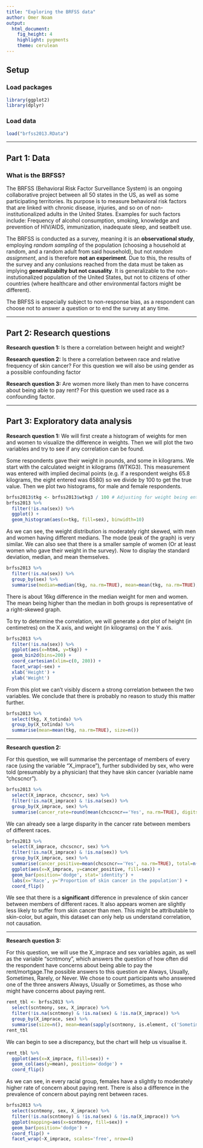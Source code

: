 ---
title: "Exploring the BRFSS data"
author: Omer Noam
output: 
  html_document: 
    fig_height: 4
    highlight: pygments
    theme: cerulean
---

## Setup

### Load packages

```{r load-packages, message = FALSE}
library(ggplot2)
library(dplyr)
```

### Load data

```{r load-data}
load("brfss2013.RData")
```



* * *

## Part 1: Data
### What is the BRFSS?
The BRFSS (Behavioral Risk Factor Surveillance System) is an ongoing collaborative project between all 50 states in the US, as well as some participating territories. Its purpose is to measure behavioral risk factors that are linked with chronic disease, injuries, and so on of non-institutionalized adults in the United States. Examples for such factors include: Frequency of alcohol consumption, smoking, knowledge and prevention of HIV/AIDS, immunization, inadequate sleep, and seatbelt use. 

The BRFSS is conducted as a survey, meaning it is an **observational study**, employing *random sampling* of the population (choosing a household at random, and a random adult from said household), but not *random assignment*, and is therefore  **not an experiment**. Due to this, the results of the survey and any conlusions reached from the data must be taken as implying **generalizabilty but not causality**. It is generalizable to the non-instutionalized population of the United States, but not to citizens of other countries (where healthcare and other environmental factors might be different).

The BRFSS is especially subject to non-response bias, as a respondent can choose not to answer a question or to end the survey at any time.


* * *

## Part 2: Research questions

**Research question 1:** Is there a correlation between height and weight?

**Research question 2:** Is there a correlation between race and relative frequency of skin cancer? For this question we will also be using gender as a possible confounding factor

**Research question 3:** Are women more likely than men to have concerns about being able to pay rent? For this question we used race as a confounding factor.


* * *

## Part 3: Exploratory data analysis




**Research question 1:**
We will first create a histogram of weights for men and women to visualize the difference in weights. Then we will plot the two variables and try to see if any correlation can be found.

Some respondents gave their weight in pounds, and some in kilograms. 
We start with the calculated weight in kilograms (WTKG3). This measurement was entered with implied decimal points (e.g. if a respondent weighs 65.8 kilograms, the eight entered was 6580) so we divide by 100 to get the true value. Then we plot two histograms, for male and female respondents.

```{r create-tkg, warning=FALSE}
brfss2013$tkg <- brfss2013$wtkg3 / 100 # Adjusting for weight being entered without decimal points
brfss2013 %>%
  filter(!is.na(sex)) %>%
  ggplot() +
  geom_histogram(aes(x=tkg, fill=sex), binwidth=10)
```

As we can see, the weight distribution is moderately right skewed, with men and women having different medians. The mode (peak of the graph) is very similar.
We can also see that there is a smaller sample of women (Or at least women who gave their weight in the survey).
Now to display the standard deviation, median, and mean themselves.

```{r summarise-tkg}

brfss2013 %>%
  filter(!is.na(sex)) %>%
  group_by(sex) %>%
  summarise(median=median(tkg, na.rm=TRUE), mean=mean(tkg, na.rm=TRUE), sd=sd(tkg, na.rm=TRUE))

```
There is about 16kg difference in the median weight for men and women. The mean being higher than the median in both groups is representative of a right-skewed graph.

To try to determine the correlation, we will generate a dot plot of height (in centimetres) on the X axis, and weight (in kilograms) on the Y axis. 

```{r plot-height-weight, warning=FALSE}
brfss2013 %>%
  filter(!is.na(sex)) %>%
  ggplot(aes(x=htm4, y=tkg)) + 
  geom_bin2d(bins=200) +
  coord_cartesian(xlim=c(0, 280)) +
  facet_wrap(~sex) +
  xlab('Height') +
  ylab('Weight')

```

From this plot we can't visibly discern a strong correlation between the two variables. We conclude that there is probably no reason to study this matter further.

```{r summarise-weight-difference, echo=FALSE, eval=FALSE}
brfss2013 %>% 
  select(tkg, X_totinda) %>%
  group_by(X_totinda) %>%
  summarise(mean=mean(tkg, na.rm=TRUE), size=n())

```

***


**Research question 2:**

For this question, we will summarise the percentage of members of every race (using the variable "X_imprace"), further subdivided by sex, who were told (presumably by a physician) that they have skin cancer (variable name "chcscncr").

```{r summarise_skin_cancer}
brfss2013 %>%
  select(X_imprace, chcscncr, sex) %>%
  filter(!is.na(X_imprace) & !is.na(sex)) %>%
  group_by(X_imprace, sex) %>%
  summarise(cancer_rate=round(mean(chcscncr=='Yes', na.rm=TRUE), digits=4), total=n())
```

We can already see a large disparity in the cancer rate between members of different races.


```{r visualize-skin-cancer-race}
brfss2013 %>%
  select(X_imprace, chcscncr, sex) %>%
  filter(!is.na(X_imprace) & !is.na(sex)) %>%
  group_by(X_imprace, sex) %>%
  summarise(cancer_positive=mean(chcscncr=='Yes', na.rm=TRUE), total=n()) %>%
  ggplot(aes(x=X_imprace, y=cancer_positive, fill=sex)) +
  geom_bar(position='dodge', stat='identity') +
  labs(x='Race', y='Proportion of skin cancer in the population') + 
  coord_flip()

```

We see that there is a **significant** difference in prevalence of skin cancer between members of different races. It also appears women are slightly less likely to suffer from skin cancer than men. This might be attributable to skin-color, but again, this dataset can only help us understand correlation, not causation.

***

**Research question 3:**

For this question, we will use the X_imprace and sex variables again, as well as the variable "scntmony", which answers the question of how often did the respondent have concerns about being able to pay the rent/mortgage.The possible answers to this question are Always, Usually, Sometimes, Rarely, or Never. We chose to count participants who answered one of the three answers Always, Usually or Sometimes, as those who might have concerns about paying rent.

```{r rent-concerns-numerical}
rent_tbl <- brfss2013 %>%
  select(scntmony, sex, X_imprace) %>%
  filter(!is.na(scntmony) & !is.na(sex) & !is.na(X_imprace)) %>%
  group_by(X_imprace, sex) %>%
  summarise(size=n(), mean=mean(sapply(scntmony, is.element, c('Sometimes', 'Usually', 'Always'))))
rent_tbl

```

We can begin to see a discrepancy, but the chart will help us visualise it.

```{r plot_rent_concerns}
rent_tbl %>%
  ggplot(aes(x=X_imprace, fill=sex)) +
  geom_col(aes(y=mean), position='dodge') +
  coord_flip()
```

As we can see, in every racial group, females have a slightly to moderately higher rate of concern about paying rent.
There is also a difference in the prevalence of concern about paying rent between races.

```{r rent-concerns, eval=FALSE, echo=FALSE}
brfss2013 %>% 
  select(scntmony, sex, X_imprace) %>%
  filter(!is.na(scntmony) & !is.na(sex) & !is.na(X_imprace)) %>%
  ggplot(mapping=aes(x=scntmony, fill=sex)) +
  geom_bar(position='dodge') +
  coord_flip() + 
  facet_wrap(~X_imprace, scales='free', nrow=4)
```


